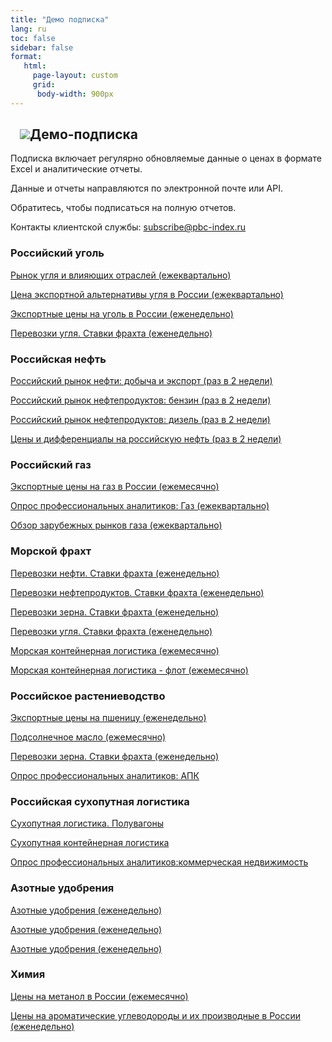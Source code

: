 ```yaml
---
title: "Демо подписка"
lang: ru
toc: false
sidebar: false
format:
   html: 
     page-layout: custom
     grid:
      body-width: 900px
---
```


## ![](../images/icon-subscription.svg)Демо-подписка {.my-custom-class style="margin-left:3%;"}

Подписка включает регулярно обновляемые данные о ценах в формате Excel и аналитические отчеты.

Данные и отчеты направляются по электронной почте или API.

Обратитесь, чтобы подписаться на полную отчетов.

Контакты клиентской службы: [subscribe\@pbc-index.ru](mailto:subscribe@pbc-index.ru)

### Российский уголь

[Рынок угля и влияющих отраслей (ежеквартально)](/reports/2023-09 ЦЦИ Квартальный отчет Рынок угля и влияющие отрасли.pdf)

[Цена экспортной альтернативы угля в России (ежеквартально)](reports/2024-02 PBС Quarterly Coal NB.pdf)

[Экспортные цены на уголь в России (еженедельно)](reports/2024-04-08 PBC Weekly Coal.pdf)

[Перевозки угля. Ставки фрахта (еженедельно)](reports/2024-09-17%20ЦЦИ%20Фрахт%20угля.pdf)


### Российская нефть

[Российский рынок нефти: добыча и экспорт (раз в 2 недели)](reports/2024-04-03 Weekly GPB Crude RU.pdf)

[Российский рынок нефтепродуктов: бензин (раз в 2 недели)](reports/2024-04-11 PBC Weekly OilProducts Gasoline.pdf)

[Российский рынок нефтепродуктов: дизель (раз в 2 недели)](reports/2024-04-26 PBC Weekly OilProducts Diesel RU.pdf)

[Цены и дифференциалы на российскую нефть (раз в 2 недели)](reports/По каким ценам Россия продает нефть.pdf)

### Российский газ

[Экспортные цены на газ в России (ежемесячно)](reports/2024-02 PBC Monthly Gas.pdf)

[Опрос профессиональных аналитиков: Газ (ежеквартально)](reports/2024-02 PBC Quarterly Gas Consensus.pdf)

[Обзор зарубежных рынков газа (ежеквартально)](reports/2024-02 PBC Quarterly Gas.pdf)


### Морской фрахт

[Перевозки нефти. Ставки фрахта (еженедельно)](/reports/2024-07-17_PBC_Weekly_Crude_Freight.pdf)

[Перевозки нефтепродуктов. Ставки фрахта (еженедельно)](/reports/2024-07-17%20PBC%20Weekly%20OilProduct%20Freight.pdf)

[Перевозки зерна. Ставки фрахта (еженедельно)](reports/2024-07-15%20PBC%20Weekly%20Wheat%20Freight.pdf)

[Перевозки угля. Ставки фрахта (еженедельно)](reports/2024-09-17%20ЦЦИ%20Фрахт%20угля.pdf)

[Морская контейнерная логистика (ежемесячно)](reports/2024-07%20PBC%20Montly%20Container%20Freight.pdf)

[Морская контейнерная логистика - флот (ежемесячно)](/reports/2024-07%20PBC%20Montly%20Container%20Fleet.pdf)

### Российское растениеводство

[Экспортные цены на пшеницу (еженедельно)](reports/2024-04-25%20PBC%20Weekly%20Wheat.pdf)

[Подсолнечное масло (ежемесячно)](reports/2024-04%20GPB%20Monthly%20Sunflower%20Oil.pdf)

[Перевозки зерна. Ставки фрахта (еженедельно)](reports/2024-07-15%20PBC%20Weekly%20Wheat%20Freight.pdf)

[Опрос профессиональных аналитиков: АПК](reports/2024-02 GPB Quarterly Agro Consensus.pdf)


### Российская сухопутная логистика

[Сухопутная логистика. Полувагоны](reports/2024-06%20PBC%20Monthly%20Logistics.%20Open%20wagons.pdf)

[Сухопутная контейнерная логистика](reports/2024-07%20PBC%20Monthly%20Logistics.%20Flat%20wagons.pdf)

[Опрос профессиональных аналитиков:коммерческая недвижимость](reports/2024-02 PBC Office and Warehouse Quarterly Consensus.pdf)


### Азотные удобрения 

[Азотные удобрения (еженедельно)](reports/2024-10-07%20ЦЦИ%20Азотные%20удобрения.pdf)

[Азотные удобрения (еженедельно)](reports/2024-09-30%20ЦЦИ%20Азотные%20удобрения.pdf)

[Азотные удобрения (еженедельно)](reports/2024-09-23%20ЦЦИ%20Азотные%20удобрения.pdf)

### Химия

[Цены на метанол в России (ежемесячно)](reports/2024-06 PBC Monthly Methanol.pdf)

[Цены на ароматические углеводороды и их производные в России (еженедельно)](reports/2024-07-18 PBC Weekly Aromatics.pdf)



